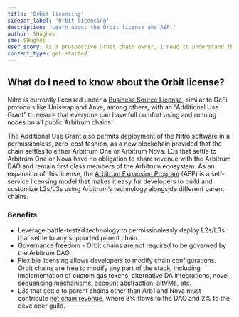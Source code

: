 ```yaml
---
title: 'Orbit licensing'
sidebar_label: 'Orbit licensing'
description: 'Learn about the Orbit license and AEP.'
author: SHughes
sme: SHughes
user_story: As a prospective Orbit chain owner, I need to understand the Orbit license.
content_type: get-started
---
```


## What do I need to know about the Orbit license?

Nitro is currently licensed under a [Business Source License](https://github.com/OffchainLabs/nitro/blob/master/LICENSE.md), similar to DeFi protocols like Uniswap and Aave, among others, with an “Additional Use Grant” to ensure that everyone can have full comfort using and running nodes on all public Arbitrum chains.

The Additional Use Grant also permits deployment of the Nitro software in a permissionless, zero-cost fashion, as a new blockchain provided that the chain settles to either Arbitrum One or Arbitrum Nova. L3s that settle to Arbitrum One or Nova have no obligation to share revenue with the Arbitrum DAO and remain first class members of the Arbitrum ecosystem.
As an expansion of this license, the [Arbitrum Expansion Program](https://docs.arbitrum.foundation/aep/ArbitrumExpansionProgramTerms.pdf) (AEP) is a self-service licensing model that makes it easy for developers to build and customize L2s/L3s using Arbitrum’s technology alongside different parent chains.

### Benefits

- Leverage battle-tested technology to permissionlessly deploy L2s/L3s that settle to any supported parent chain.
- Governance freedom - Orbit chains are not required to be governed by the Arbitrum DAO.
- Flexible licensing allows developers to modify chain configurations. Orbit chains are free to modify any part of the stack, including implementation of custom gas tokens, alternative DA integrations, novel sequencing mechanisms, account abstraction, altVMs, etc.
- L3s that settle to parent chains other than Arb1 and Nova must contribute [net chain revenue](/launch-orbit-chain/02-configure-your-chain/advanced-configurations/03-aep-fee-router/03-calculate-aep-fees.mdx#calculating-aep-fees), where 8% flows to the DAO and 2% to the developer guild.
